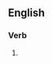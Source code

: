 ==English==

===Verb===
{{head|en|present participle}}

# {{present participle of|apprentice|lang=en|nocat=1}}